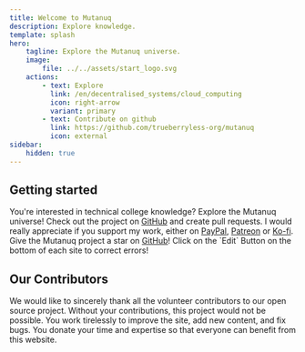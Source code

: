 ```yaml
---
title: Welcome to Mutanuq
description: Explore knowledge.
template: splash
hero:
    tagline: Explore the Mutanuq universe.
    image:
        file: ../../assets/start_logo.svg
    actions:
        - text: Explore
          link: /en/decentralised_systems/cloud_computing
          icon: right-arrow
          variant: primary
        - text: Contribute on github
          link: https://github.com/trueberryless-org/mutanuq
          icon: external
sidebar:
    hidden: true
---
```



## Getting started

<CardGrid stagger>
    <Card title="Sniff into the knowledge" icon="random">
        You're interested in technical college knowledge? Explore the Mutanuq universe!
    </Card>
    <Card title="Contribute to the universe" icon="add-document">
        Check out the project on <a href="https://github.com/trueberryless-org/mutanuq">GitHub</a>
        and create pull requests.
    </Card>
    <Card title="Support my work" icon="rocket">
        I would really appreciate if you support my work, either on
        <a href="https://www.paypal.com/donate/?hosted_button_id=WDQ5D2VQ6SWEC">PayPal</a>, 
        <a href="https://www.patreon.com/trueberryless">Patreon</a> or 
        <a href="https://ko-fi.com/trueberryless">Ko-fi</a>.
    </Card>
    <Card title="Star the project" icon="star">
        Give the Mutanuq project a star on
        <a href="https://github.com/trueberryless-org/mutanuq">GitHub</a>!
    </Card>
    <Card title="Correct my mistakes" icon="pencil">
        Click on the `Edit` Button on the bottom of each site to correct errors!
    </Card>
</CardGrid>

## Our Contributors

We would like to sincerely thank all the volunteer contributors to our open source project. Without your contributions, this project would not be possible. You work tirelessly to improve the site, add new content, and fix bugs. You donate your time and expertise so that everyone can benefit from this website.


<ContributorList githubRepo="trueberryless-org/mutanuq" />
